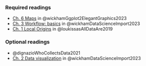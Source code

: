 ### Required readings

-   [Ch. 6 Maps](https://ggplot2-book.org/maps.html) in @wickhamGgplot2ElegantGraphics2023
-   [Ch. 3 Workflow: basics](https://r4ds.hadley.nz/workflow-basics) in @wickhamDataScienceImport2023
-   [Ch. 1 Local Origins](https://direct.mit.edu/books/oa-monograph/4323/chapter/181048/LOCAL-ORIGINS) in @loukissasAllDataAre2019

### Optional readings

-   @dignazioWhoCollectsData2021
-   [Ch. 2 Data visualization](https://r4ds.hadley.nz/data-visualize) in @wickhamDataScienceImport2023
